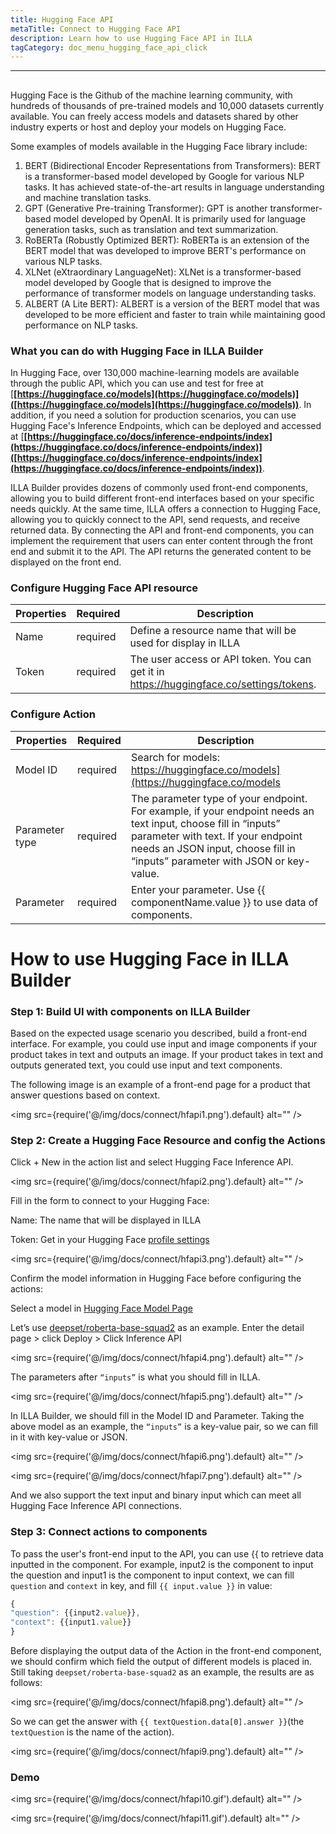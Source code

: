 ```yaml
---
title: Hugging Face API
metaTitle: Connect to Hugging Face API
description: Learn how to use Hugging Face API in ILLA
tagCategory: doc_menu_hugging_face_api_click
---
```

---

## <Heading hidden>Hugging Face API</Heading>

Hugging Face is the Github of the machine learning community, with hundreds of thousands of pre-trained models and 10,000 datasets currently available. You can freely access models and datasets shared by other industry experts or host and deploy your models on Hugging Face.

Some examples of models available in the Hugging Face library include:

1. BERT (Bidirectional Encoder Representations from Transformers): BERT is a transformer-based model developed by Google for various NLP tasks. It has achieved state-of-the-art results in language understanding and machine translation tasks.
2. GPT (Generative Pre-training Transformer): GPT is another transformer-based model developed by OpenAI. It is primarily used for language generation tasks, such as translation and text summarization.
3. RoBERTa (Robustly Optimized BERT): RoBERTa is an extension of the BERT model that was developed to improve BERT's performance on various NLP tasks.
4. XLNet (eXtraordinary LanguageNet): XLNet is a transformer-based model developed by Google that is designed to improve the performance of transformer models on language understanding tasks.
5. ALBERT (A Lite BERT): ALBERT is a version of the BERT model that was developed to be more efficient and faster to train while maintaining good performance on NLP tasks.

### What you can do with Hugging Face in ILLA Builder

In Hugging Face, over 130,000 machine-learning models are available through the public API, which you can use and test for free at [**[https://huggingface.co/models](https://huggingface.co/models)]([https://huggingface.co/models](https://huggingface.co/models))**. In addition, if you need a solution for production scenarios, you can use Hugging Face's Inference Endpoints, which can be deployed and accessed at [**[https://huggingface.co/docs/inference-endpoints/index](https://huggingface.co/docs/inference-endpoints/index)]([https://huggingface.co/docs/inference-endpoints/index](https://huggingface.co/docs/inference-endpoints/index))**.

ILLA Builder provides dozens of commonly used front-end components, allowing you to build different front-end interfaces based on your specific needs quickly. At the same time, ILLA offers a connection to Hugging Face, allowing you to quickly connect to the API, send requests, and receive returned data. By connecting the API and front-end components, you can implement the requirement that users can enter content through the front end and submit it to the API. The API returns the generated content to be displayed on the front end.

### Configure Hugging Face API resource

| Properties | Required | Description |
| --- | --- | --- |
| Name | required | Define a resource name that will be used for display in ILLA |
| Token | required | The user access or API token. You can get it in https://huggingface.co/settings/tokens.  |

### Configure Action

| Properties | Required | Description |
| --- | --- | --- |
| Model ID | required | Search for models: https://huggingface.co/models](https://huggingface.co/models|
| Parameter type | required | The parameter type of your endpoint. For example, if your endpoint needs an text input, choose fill in “inputs” parameter with text. If your endpoint needs an JSON input, choose fill in “inputs” parameter with JSON or key-value. |
| Parameter | required | Enter your parameter. Use {{ componentName.value }} to use data of components.  |

# How to use Hugging Face in ILLA Builder

### Step 1: Build UI with components on ILLA Builder

Based on the expected usage scenario you described, build a front-end interface. For example, you could use input and image components if your product takes in text and outputs an image. If your product takes in text and outputs generated text, you could use input and text components.

The following image is an example of a front-end page for a product that answer questions based on context.

<img src={require('@/img/docs/connect/hfapi1.png').default} alt="" />

### Step 2: Create a Hugging Face Resource and config the Actions

Click + New in the action list and select Hugging Face Inference API.

<img src={require('@/img/docs/connect/hfapi2.png').default} alt="" />

Fill in the form to connect to your Hugging Face:

Name: The name that will be displayed in ILLA

Token: Get in your Hugging Face [profile settings]([https://huggingface.co/settings/tokens](https://huggingface.co/settings/tokens))

<img src={require('@/img/docs/connect/hfapi3.png').default} alt="" />

Confirm the model information in Hugging Face before configuring the actions:

Select a model in [Hugging Face Model Page]([https://huggingface.co/models](https://huggingface.co/models))

Let’s use [deepset/roberta-base-squad2]([https://huggingface.co/deepset/roberta-base-squad2](https://huggingface.co/deepset/roberta-base-squad2)) as an example. Enter the detail page > click Deploy > Click Inference API

<img src={require('@/img/docs/connect/hfapi4.png').default} alt="" />

The parameters after `“inputs”` is what you should fill in ILLA. 

<img src={require('@/img/docs/connect/hfapi5.png').default} alt="" />

In ILLA Builder, we should fill in the Model ID and Parameter. Taking the above model as an example, the `“inputs”` is a key-value pair, so we can fill in it with key-value or JSON. 

<img src={require('@/img/docs/connect/hfapi6.png').default} alt="" />

<img src={require('@/img/docs/connect/hfapi7.png').default} alt="" />

And we also support the text input and binary input which can meet all Hugging Face Inference API connections.

### Step 3: Connect actions to components

To pass the user's front-end input to the API, you can use {{ to retrieve data inputted in the component. For example, input2 is the component to input the question and input1 is the component to input context, we can fill `question` and `context` in key, and fill `{{ input.value }}` in value:

```jsx
{
"question": {{input2.value}},
"context": {{input1.value}}
}
```

Before displaying the output data of the Action in the front-end component, we should confirm which field the output of different models is placed in. Still taking `deepset/roberta-base-squad2` as an example, the results are as follows:

<img src={require('@/img/docs/connect/hfapi8.png').default} alt="" />

So we can get the answer with `{{ textQuestion.data[0].answer }}`(the `textQuestion` is the name of the action). 

<img src={require('@/img/docs/connect/hfapi9.png').default} alt="" />

### Demo

<img src={require('@/img/docs/connect/hfapi10.gif').default} alt="" />

<img src={require('@/img/docs/connect/hfapi11.gif').default} alt="" />
